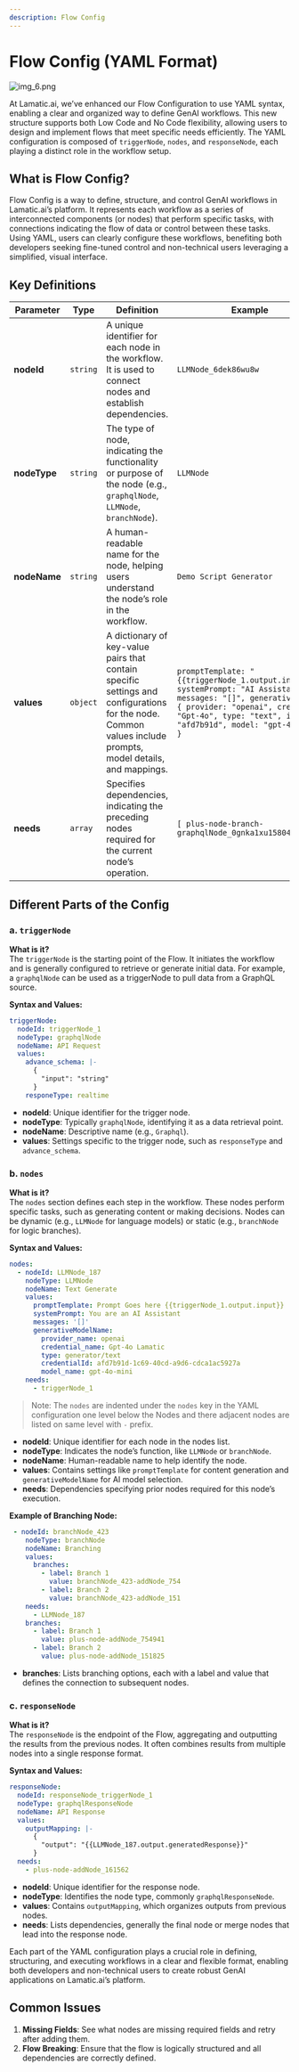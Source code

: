 ```yaml
---
description: Flow Config
---
```


# Flow Config (YAML Format)


![img_6.png](./img/flow-config.webp)

At Lamatic.ai, we’ve enhanced our Flow Configuration to use YAML syntax, enabling a clear and organized way to define GenAI workflows. This new structure supports both Low Code and No Code flexibility, allowing users to design and implement flows that meet specific needs efficiently. The YAML configuration is composed of `triggerNode`, `nodes`, and `responseNode`, each playing a distinct role in the workflow setup.

## What is Flow Config?

Flow Config is a way to define, structure, and control GenAI workflows in Lamatic.ai’s platform. It represents each workflow as a series of interconnected components (or nodes) that perform specific tasks, with connections indicating the flow of data or control between these tasks. Using YAML, users can clearly configure these workflows, benefiting both developers seeking fine-tuned control and non-technical users leveraging a simplified, visual interface.

## Key Definitions

| **Parameter**    | **Type**               | **Definition**                                                                                          | **Example**                                                                                                                     |
|------------------|------------------------|---------------------------------------------------------------------------------------------------------|-------------------------------------------------------------------------------------------------------------------------------|
| **nodeId**       | `string`               | A unique identifier for each node in the workflow. It is used to connect nodes and establish dependencies. | `LLMNode_6dek86wu8w`                                                                                                          |
| **nodeType**     | `string`               | The type of node, indicating the functionality or purpose of the node (e.g., `graphqlNode`, `LLMNode`, `branchNode`). | `LLMNode`                                                                                                                     |
| **nodeName**     | `string`               | A human-readable name for the node, helping users understand the node’s role in the workflow.            | `Demo Script Generator`                                                                                                       |
| **values**       | `object`               | A dictionary of key-value pairs that contain specific settings and configurations for the node. Common values include prompts, model details, and mappings. | ```promptTemplate: "{{triggerNode_1.output.input}}", systemPrompt: "AI Assistant", messages: "[]", generativeModel: { provider: "openai", cred: "Gpt-4o", type: "text", id: "afd7b91d", model: "gpt-4o-mini" }``` |
| **needs**        | `array`                | Specifies dependencies, indicating the preceding nodes required for the current node’s operation.        | `[ plus-node-branch-graphqlNode_0gnka1xu15804 ]`                                                                              |

## Different Parts of the Config

### a. `triggerNode`
**What is it?**  
The `triggerNode` is the starting point of the Flow. It initiates the workflow and is generally configured to retrieve or generate initial data. For example, a `graphqlNode` can be used as a triggerNode to pull data from a GraphQL source.

**Syntax and Values:**
```yaml
triggerNode:
  nodeId: triggerNode_1
  nodeType: graphqlNode
  nodeName: API Request
  values:
    advance_schema: |-
      {
        "input": "string"
      }
    responeType: realtime
```
- **nodeId**: Unique identifier for the trigger node.
- **nodeType**: Typically `graphqlNode`, identifying it as a data retrieval point.
- **nodeName**: Descriptive name (e.g., `Graphql`).
- **values**: Settings specific to the trigger node, such as `responseType` and `advance_schema`.

### b. `nodes`
**What is it?**  
The `nodes` section defines each step in the workflow. These nodes perform specific tasks, such as generating content or making decisions. Nodes can be dynamic (e.g., `LLMNode` for language models) or static (e.g., `branchNode` for logic branches).

**Syntax and Values:**
```yaml
nodes:
  - nodeId: LLMNode_187
    nodeType: LLMNode
    nodeName: Text Generate
    values:
      promptTemplate: Prompt Goes here {{triggerNode_1.output.input}}
      systemPrompt: You are an AI Assistant
      messages: '[]'
      generativeModelName:
        provider_name: openai
        credential_name: Gpt-4o Lamatic
        type: generator/text
        credentialId: afd7b91d-1c69-40cd-a9d6-cdca1ac5927a
        model_name: gpt-4o-mini
    needs:
      - triggerNode_1
```
> Note: The `nodes` are indented under the `nodes` key in the YAML configuration one level below the Nodes and there adjacent nodes are listed on same level with `-` prefix.

- **nodeId**: Unique identifier for each node in the nodes list.
- **nodeType**: Indicates the node’s function, like `LLMNode` or `branchNode`.
- **nodeName**: Human-readable name to help identify the node.
- **values**: Contains settings like `promptTemplate` for content generation and `generativeModelName` for AI model selection.
- **needs**: Dependencies specifying prior nodes required for this node’s execution.

**Example of Branching Node:**
```yaml
 - nodeId: branchNode_423
    nodeType: branchNode
    nodeName: Branching
    values:
      branches:
        - label: Branch 1
          value: branchNode_423-addNode_754
        - label: Branch 2
          value: branchNode_423-addNode_151
    needs:
      - LLMNode_187
    branches:
      - label: Branch 1
        value: plus-node-addNode_754941
      - label: Branch 2
        value: plus-node-addNode_151825
```
- **branches**: Lists branching options, each with a label and value that defines the connection to subsequent nodes.

### c. `responseNode`
**What is it?**  
The `responseNode` is the endpoint of the Flow, aggregating and outputting the results from the previous nodes. It often combines results from multiple nodes into a single response format.

**Syntax and Values:**

```yaml
responseNode:
  nodeId: responseNode_triggerNode_1
  nodeType: graphqlResponseNode
  nodeName: API Response
  values:
    outputMapping: |-
      {
        "output": "{{LLMNode_187.output.generatedResponse}}"
      }
  needs:
    - plus-node-addNode_161562
```

- **nodeId**: Unique identifier for the response node.
- **nodeType**: Identifies the node type, commonly `graphqlResponseNode`.
- **values**: Contains `outputMapping`, which organizes outputs from previous nodes.
- **needs**: Lists dependencies, generally the final node or merge nodes that lead into the response node.

Each part of the YAML configuration plays a crucial role in defining, structuring, and executing workflows in a clear and flexible format, enabling both developers and non-technical users to create robust GenAI applications on Lamatic.ai’s platform.

## Common Issues
1. **Missing Fields**: See what nodes are missing required fields and retry after adding them.
2. **Flow Breaking**: Ensure that the flow is logically structured and all dependencies are correctly defined.
